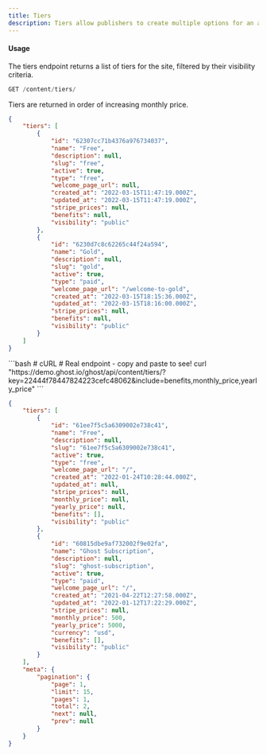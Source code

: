 ```yaml
---
title: Tiers
description: Tiers allow publishers to create multiple options for an audience to become paid subscribers. Each tier can have its own price points, benefits, and content access levels. Ghost connects tiers directly to the publication’s Stripe account.
---
```


#### Usage

The tiers endpoint returns a list of tiers for the site, filtered by their visibility criteria.

```js
GET /content/tiers/
```

Tiers are returned in order of increasing monthly price.

```json
{
    "tiers": [
        {
            "id": "62307cc71b4376a976734037",
            "name": "Free",
            "description": null,
            "slug": "free",
            "active": true,
            "type": "free",
            "welcome_page_url": null,
            "created_at": "2022-03-15T11:47:19.000Z",
            "updated_at": "2022-03-15T11:47:19.000Z",
            "stripe_prices": null,
            "benefits": null,
            "visibility": "public"
        },
        {
            "id": "6230d7c8c62265c44f24a594",
            "name": "Gold",
            "description": null,
            "slug": "gold",
            "active": true,
            "type": "paid",
            "welcome_page_url": "/welcome-to-gold",
            "created_at": "2022-03-15T18:15:36.000Z",
            "updated_at": "2022-03-15T18:16:00.000Z",
            "stripe_prices": null,
            "benefits": null,
            "visibility": "public"
        }
    ]
}
```

<RequestExample>
```bash
# cURL
# Real endpoint - copy and paste to see!
curl "https://demo.ghost.io/ghost/api/content/tiers/?key=22444f78447824223cefc48062&include=benefits,monthly_price,yearly_price"
```
</RequestExample>

<ResponseExample>

```json
{
    "tiers": [
        {
            "id": "61ee7f5c5a6309002e738c41",
            "name": "Free",
            "description": null,
            "slug": "61ee7f5c5a6309002e738c41",
            "active": true,
            "type": "free",
            "welcome_page_url": "/",
            "created_at": "2022-01-24T10:28:44.000Z",
            "updated_at": null,
            "stripe_prices": null,
            "monthly_price": null,
            "yearly_price": null,
            "benefits": [],
            "visibility": "public"
        },
        {
            "id": "60815dbe9af732002f9e02fa",
            "name": "Ghost Subscription",
            "description": null,
            "slug": "ghost-subscription",
            "active": true,
            "type": "paid",
            "welcome_page_url": "/",
            "created_at": "2021-04-22T12:27:58.000Z",
            "updated_at": "2022-01-12T17:22:29.000Z",
            "stripe_prices": null,
            "monthly_price": 500,
            "yearly_price": 5000,
            "currency": "usd",
            "benefits": [],
            "visibility": "public"
        }
    ],
    "meta": {
        "pagination": {
            "page": 1,
            "limit": 15,
            "pages": 1,
            "total": 2,
            "next": null,
            "prev": null
        }
    }
}
```
</ResponseExample>